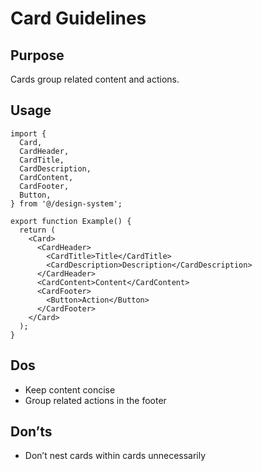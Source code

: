 
<Meta title="Design System/Card/Guidelines" />

# Card Guidelines

## Purpose

Cards group related content and actions.

## Usage

```tsx
import {
  Card,
  CardHeader,
  CardTitle,
  CardDescription,
  CardContent,
  CardFooter,
  Button,
} from '@/design-system';

export function Example() {
  return (
    <Card>
      <CardHeader>
        <CardTitle>Title</CardTitle>
        <CardDescription>Description</CardDescription>
      </CardHeader>
      <CardContent>Content</CardContent>
      <CardFooter>
        <Button>Action</Button>
      </CardFooter>
    </Card>
  );
}
```

## Dos

- Keep content concise
- Group related actions in the footer

## Don’ts

- Don’t nest cards within cards unnecessarily
